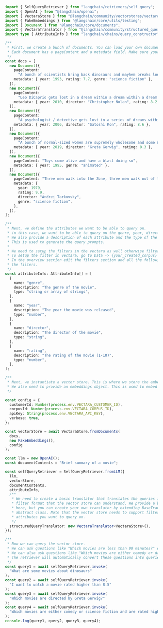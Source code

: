 ```typescript
import { SelfQueryRetriever } from "langchain/retrievers/self_query";
import { OpenAI } from "@langchain/openai";
import { VectaraStore } from "@langchain/community/vectorstores/vectara";
import { FakeEmbeddings } from "@langchain/core/utils/testing";
import { Document } from "@langchain/core/documents";
import { VectaraTranslator } from "@langchain/community/structured_query/vectara";
import type { AttributeInfo } from "langchain/chains/query_constructor";

/**
 * First, we create a bunch of documents. You can load your own documents here instead.
 * Each document has a pageContent and a metadata field. Make sure your metadata matches the AttributeInfo below.
 */
const docs = [
  new Document({
    pageContent:
      "A bunch of scientists bring back dinosaurs and mayhem breaks loose",
    metadata: { year: 1993, rating: 7.7, genre: "science fiction" },
  }),
  new Document({
    pageContent:
      "Leo DiCaprio gets lost in a dream within a dream within a dream within a ...",
    metadata: { year: 2010, director: "Christopher Nolan", rating: 8.2 },
  }),
  new Document({
    pageContent:
      "A psychologist / detective gets lost in a series of dreams within dreams within dreams and Inception reused the idea",
    metadata: { year: 2006, director: "Satoshi Kon", rating: 8.6 },
  }),
  new Document({
    pageContent:
      "A bunch of normal-sized women are supremely wholesome and some men pine after them",
    metadata: { year: 2019, director: "Greta Gerwig", rating: 8.3 },
  }),
  new Document({
    pageContent: "Toys come alive and have a blast doing so",
    metadata: { year: 1995, genre: "animated" },
  }),
  new Document({
    pageContent: "Three men walk into the Zone, three men walk out of the Zone",
    metadata: {
      year: 1979,
      rating: 9.9,
      director: "Andrei Tarkovsky",
      genre: "science fiction",
    },
  }),
];

/**
 * Next, we define the attributes we want to be able to query on.
 * in this case, we want to be able to query on the genre, year, director, rating, and length of the movie.
 * We also provide a description of each attribute and the type of the attribute.
 * This is used to generate the query prompts.
 *
 * We need to setup the filters in the vectara as well otherwise filter won't work.
 * To setup the filter in vectara, go to Data -> {your_created_corpus} -> overview
 * In the overview section edit the filters section and all the following attributes in
 * the filters.
 */
const attributeInfo: AttributeInfo[] = [
  {
    name: "genre",
    description: "The genre of the movie",
    type: "string or array of strings",
  },
  {
    name: "year",
    description: "The year the movie was released",
    type: "number",
  },
  {
    name: "director",
    description: "The director of the movie",
    type: "string",
  },
  {
    name: "rating",
    description: "The rating of the movie (1-10)",
    type: "number",
  },
];

/**
 * Next, we instantiate a vector store. This is where we store the embeddings of the documents.
 * We also need to provide an embeddings object. This is used to embed the documents.
 */

const config = {
  customerId: Number(process.env.VECTARA_CUSTOMER_ID),
  corpusId: Number(process.env.VECTARA_CORPUS_ID),
  apiKey: String(process.env.VECTARA_API_KEY),
  verbose: true,
};

const vectorStore = await VectaraStore.fromDocuments(
  docs,
  new FakeEmbeddings(),
  config
);

const llm = new OpenAI();
const documentContents = "Brief summary of a movie";

const selfQueryRetriever = SelfQueryRetriever.fromLLM({
  llm,
  vectorStore,
  documentContents,
  attributeInfo,
  /**
   * We need to create a basic translator that translates the queries into a
   * filter format that the vector store can understand. We provide a basic translator
   * here, but you can create your own translator by extending BaseTranslator
   * abstract class. Note that the vector store needs to support filtering on the metadata
   * attributes you want to query on.
   */
  structuredQueryTranslator: new VectaraTranslator<VectaraStore>(),
});

/**
 * Now we can query the vector store.
 * We can ask questions like "Which movies are less than 90 minutes?" or "Which movies are rated higher than 8.5?".
 * We can also ask questions like "Which movies are either comedy or drama and are less than 90 minutes?".
 * The retriever will automatically convert these questions into queries that can be used to retrieve documents.
 */
const query1 = await selfQueryRetriever.invoke(
  "What are some movies about dinosaurs"
);
const query2 = await selfQueryRetriever.invoke(
  "I want to watch a movie rated higher than 8.5"
);
const query3 = await selfQueryRetriever.invoke(
  "Which movies are directed by Greta Gerwig?"
);
const query4 = await selfQueryRetriever.invoke(
  "Which movies are either comedy or science fiction and are rated higher than 8.5?"
);
console.log(query1, query2, query3, query4);
```
